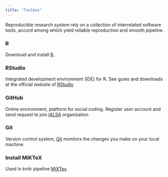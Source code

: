 ```yaml
---
title: "Toolbox"
---
```


Reproducible research system rely on a collection of interrelated software tools, accord among which yield reliable reproduction and smooth pipeline. 

### R

Download and install [R](http://cran.rstudio.com/). 

### RStudio

Integrated development environment (IDE) for R. See guies and downloads at the official website of [RStudio](http://www.rstudio.com/) 


### GitHub

Online environment, platform for social coding. Register user account and send request to join [IALSA](github.com/ialsa) organization

### Git

Version control system, [Git](https://windows.github.com/) monitors the changes you make on your local machine.


### Install MiKTeX
Used in knitr pipeline [MiXTex](http://miktex.org/download).
